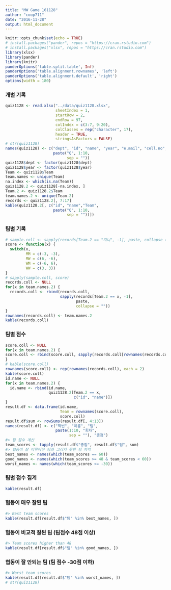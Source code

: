 ```yaml
---
title: "MW Game 161128"
author: "coop711"
date: "2016-11-28"
output: html_document
---
```


```r
knitr::opts_chunk$set(echo = TRUE)
# install.packages("pander", repos = "https://cran.rstudio.com")
# install.packages("xlsx", repos = "https://cran.rstudio.com")
library(xlsx)
library(pander)
library(knitr)
panderOptions('table.split.table', Inf)
panderOptions('table.alignment.rownames', 'left')
panderOptions('table.alignment.default', 'right')
options(width = 180)
```

### 개별 기록

```r
quiz1128 <- read.xlsx("../data/quiz1128.xlsx", 
                      sheetIndex = 1, 
                      startRow = 2, 
                      endRow = 97, 
                      colIndex = c(3:7, 9:20), 
                      colClasses = rep("character", 17), 
                      header = TRUE, 
                      stringsAsFactors = FALSE)
# str(quiz1128)
names(quiz1128) <- c("dept", "id", "name", "year", "e.mail", "cell.no", "Team", 
                     paste("Q", 1:10, 
                           sep = ""))
quiz1128$dept <- factor(quiz1128$dept)
quiz1128$year <- factor(quiz1128$year)
Team <- quiz1128$Team
team.names <- unique(Team)
na.index <- which(is.na(Team))
quiz1128.2 <- quiz1128[-na.index, ]
Team.2 <- quiz1128.2$Team
team.names.2 <- unique(Team.2)
records <- quiz1128.2[, 7:17]
kable(quiz1128.2[, c("id", "name","Team", 
                     paste("Q", 1:10, 
                           sep = ""))])
```

### 팀별 기록

```r
# sample.coll <- sapply(records[Team.2 == "지니", -1], paste, collapse = "")
score <- function(x) {
  switch(x,
         MM = c(-3, -3),
         MW = c(6, -6),
         WM = c(-6, 6),
         WW = c(3, 3))
}
# sapply(sample.coll, score)
records.coll <- NULL
for(x in team.names.2) {
  records.coll <- rbind(records.coll, 
                        sapply(records[Team.2 == x, -1], 
                               paste, 
                               collapse = ""))
}
rownames(records.coll) <- team.names.2
kable(records.coll)
```

### 팀별 점수

```r
score.coll <- NULL
for(x in team.names.2) {
score.coll <- rbind(score.coll, sapply(records.coll[rownames(records.coll) == x, ], score))
}
# kable(score.coll)
rownames(score.coll) <- rep(rownames(records.coll), each = 2)
kable(score.coll)
id.name <- NULL
for(x in team.names.2) {
  id.name <- rbind(id.name, 
                   quiz1128.2[Team.2 == x, 
                              c("id", "name")])
}
result.df <- data.frame(id.name, 
                        Team = rownames(score.coll), 
                        score.coll)
result.df$sum <- rowSums(result.df[, 4:13])
names(result.df) <- c("학번", "이름", "팀", 
                      paste(1:10, "회차", 
                            sep = ""), "총점")
#> 팀 점수 계산
team_scores <- tapply(result.df$"총점", result.df$"팀", sum)
#> 협동이 잘 이루어진 팀과 그러지 못한 팀 파악
best_names <- names(which(team_scores == 60))
good_names <- names(which(team_scores >= 48 & team_scores < 60))
worst_names <- names(which(team_scores <= -30))
```

### 팀별 점수 집계

```r
kable(result.df)
```

###  협동이 매우 잘된 팀

```r
#> Best team scores
kable(result.df[result.df$"팀" %in% best_names, ]) 
```

### 협동이 비교적 잘된 팀 (팀점수 48점 이상)

```r
#> Team scores higher than 48
kable(result.df[result.df$"팀" %in% good_names, ]) 
```

### 협동이 잘 안되는 팀 (팀 점수 -30점 이하)

```r
#> Worst team scores
kable(result.df[result.df$"팀" %in% worst_names, ]) 
# str(quiz1128)
```

<!--
### Save and Exit

```r
save.image("./quiz1128.RDada")
```
-->
